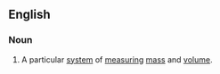==English==
{{wikipedia}}

===Noun===
{{en-noun|?|head=[[apothecaries]]' [[system]]}}

# A particular [[system]] of [[measure|measuring]] [[mass]] and [[volume]].